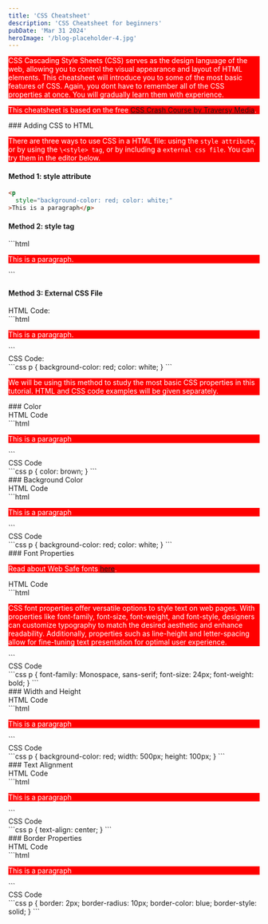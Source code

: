 ```yaml
---
title: 'CSS Cheatsheet'
description: 'CSS Cheatsheet for beginners'
pubDate: 'Mar 31 2024'
heroImage: '/blog-placeholder-4.jpg'
---
```



CSS Cascading Style Sheets (CSS) serves as the design language of the web, allowing you to control the visual appearance and layout of HTML elements. This cheatsheet will introduce you to some of the most basic features of CSS. Again, you dont have to remember all of the CSS properties at once. You will gradually learn them with experience.

This cheatsheet is based on the free <a href="https://youtu.be/yfoY53QXEnI" target="__blank">CSS Crash Course by Traversy Media</a>. 

<div class="h-10"></div>
### Adding CSS to HTML

There are three ways to use CSS in a HTML file: using the `style attribute`, or by using the `\<style> tag`, or by including a `external css file`. You can try them in the editor below. 

#### Method 1: style attribute

```html
<p
  style="background-color: red; color: white;"
>This is a paragraph</p>
```

<Playground />

#### Method 2: style tag

<div class="h-4"></div>
```html
<p>This is a paragraph.</p>
<style>
  p {
    background-color: red;
    color: white;
  }
</style>
```

<Playground />

#### Method 3: External CSS File

<div>HTML Code:</div>
```html
<p>This is a paragraph.</p>
```
<div class="h-4"></div>


<div>CSS Code:</div> 
```css
p {
  background-color: red;
  color: white;
}
```

<Playground />

We will be using this method to study the most basic CSS properties in this tutorial. HTML and CSS code examples will be given separately. 

<div class="h-10"></div>
### Color

<Remember text="color property is used to change the text color in a HTML element. You can provide the color name or the hex code." />

<div>HTML Code</div>
```html
<p>This is a paragraph</p>
```
<div class="h-4"></div>

<div>CSS Code</div>
```css
p {
  color: brown;
}
```
<Playground />

<div class="h-10"></div>
### Background Color

<Remember text="background-color property is used to change the background color in a HTML element." />

<div>HTML Code</div>
```html
<p>This is a paragraph</p>
```
<div class="h-4"></div>

<div>CSS Code</div>
```css
p {
  background-color: red;
  color: white;
}
```
<Playground />

<div class="h-10"></div>
### Font Properties

<Remember text="font-family property can be used to change the font of the text in a HTML element. You need to import your fonts, if they are not installed already on the user's device." />

Read about Web Safe fonts <a href="https://www.w3schools.com/cssref/css_websafe_fonts.php" target="__blank">here</a>.

<Remember text="font-size property can be used to change the size of the text." />

<Remember text="font-weight property can be used to change the boldness of the text." />

<div>HTML Code</div>
```html
<p>
CSS font properties offer versatile options to style text on web pages. 
With properties like font-family, font-size, font-weight, and font-style,
designers can customize typography to match the desired aesthetic and 
enhance readability. Additionally, properties such as line-height and
letter-spacing allow for fine-tuning text presentation for optimal 
user experience.
</p>
```
<div class="h-4"></div>

<div>CSS Code</div>
```css
p {
  font-family: Monospace, sans-serif;
  font-size: 24px;
  font-weight: bold;
}
```
<Playground />

<div class="h-10"></div>
### Width and Height

<Remember text="width and height properties can be used to set the width and height of any HTML element." />

<div>HTML Code</div>
```html
<p>This is a paragraph</p>
```
<div class="h-4"></div>

<div>CSS Code</div>
```css
p {
  background-color: red;
  width: 500px;
  height: 100px;
}
```
<Playground />

<div class="h-10"></div>
### Text Alignment

<Remember text="text-align property can be used to align the text inside a HTML element." />

<div>HTML Code</div>
```html
<p>This is a paragraph</p>
```
<div class="h-4"></div>

<div>CSS Code</div>
```css
p {
  text-align: center;
}
```
<Playground />

<div class="h-10"></div>
### Border Properties

<Remember text="border property can be used to set the thickness of the border of a HTML element." />

<Remember text="border-color property can be used to set the color of the border of a HTML element." />

<Remember text="border-radius property can be used to round the border corners of a HTML element." />

<Remember text="border-style property can be used to specify the border pattern of a HTML element." />

<Remember text="border-style property can be used to specify the border pattern of a HTML element." />

<div>HTML Code</div>
```html
<p>This is a paragraph</p>
```
<div class="h-4"></div>

<div>CSS Code</div>
```css
p {
  border: 2px;
  border-radius: 10px;
  border-color: blue;
  border-style: solid;
}
```
<Playground />


